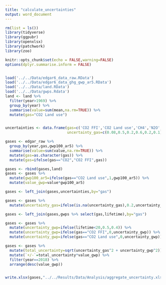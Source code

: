 ```yaml
---
title: "calculate_uncertainties"
output: word_document
---
```


```r

rm(list = ls())
library(tidyverse)
library(ggpubr)
library(openxlsx)
library(patchwork)
library(zoo)

knitr::opts_chunk$set(echo = FALSE,warning=FALSE)
options(dplyr.summarise.inform = FALSE)


load('../../Data/edgar6_data_raw.RData')
load('../../Data/edgar6_data_ghg_gwp_ar5.RData')
load('../../Data/land.RData')
load('../../Data/gwps.Rdata')
land <- land %>% 
  filter(year>1969) %>%
  group_by(year) %>% 
  summarise(value=sum(mean,na.rm=TRUE)) %>% 
  mutate(gas="CO2 Land use")


uncertainties <- data.frame(gas=c('CO2 FFI','CO2 Land use','CH4','N2O','Fgas','GHG'),
                            uncertainty_gas=c(0.08,0.5,0.2,0.6,0.2,0.1))

```


```r

gases <- edgar_raw %>%  
  group_by(year,gas,gwp100_ar5) %>% 
  summarise(value=sum(value,na.rm=TRUE)) %>%
  mutate(gas=as.character(gas)) %>% 
  mutate(gas=ifelse(gas=="CO2","CO2 FFI",gas))

gases <- rbind(gases,land)
gases <- gases %>% 
  mutate(gwp100_ar5=ifelse(gas=="CO2 Land use",1,gwp100_ar5)) %>% 
  mutate(value_gwp=value*gwp100_ar5)

gases <- left_join(gases,uncertainties,by="gas")

gases <- gases %>% 
  mutate(uncertainty_gas=ifelse(is.na(uncertainty_gas),0.2,uncertainty_gas))

gases <- left_join(gases,gwps %>% select(gas,lifetime),by="gas")

gases <- gases %>% 
  mutate(uncertainty_gwp=ifelse(lifetime<20,0.5,0.4)) %>% 
  mutate(uncertainty_gwp=ifelse(gas=="CO2 FFI",0,uncertainty_gwp)) %>% 
  mutate(uncertainty_gwp=ifelse(gas=="CO2 Land use",0,uncertainty_gwp))

gases <- gases %>% 
  mutate(total_uncertainty=sqrt(uncertainty_gas^2 + uncertainty_gwp^2)) %>% 
  mutate(`+/-`=total_uncertainty*value_gwp) %>% 
  filter(year==2018) %>% 
  arrange(desc(value_gwp))


write.xlsx(gases,"../../Results/Data/Analysis/aggregate_uncertainty.xlsx")

```

